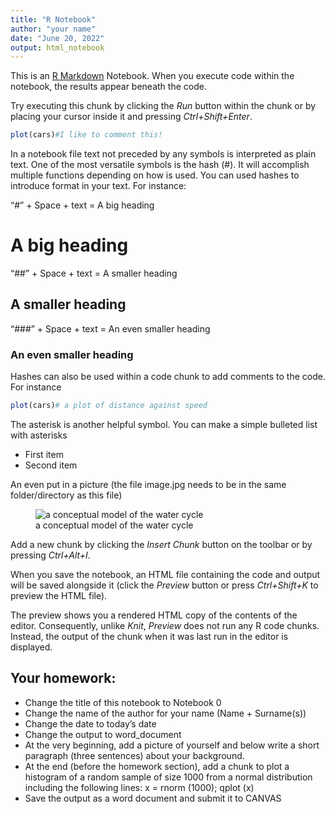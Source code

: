 ```yaml
---
title: "R Notebook"
author: "your name"
date: "June 20, 2022"
output: html_notebook
---
```


This is an [R Markdown](http://rmarkdown.rstudio.com) Notebook. When you execute code within the notebook, the results appear beneath the code. 

Try executing this chunk by clicking the *Run* button within the chunk or by placing your cursor inside it and pressing *Ctrl+Shift+Enter*. 

```r
plot(cars)#I like to comment this! 
```


In a notebook file text not preceded by any symbols is interpreted as plain text. One of the most versatile symbols is the hash (#). It will accomplish multiple functions depending on how is used. You can used hashes to introduce format in your text. For instance:

"#" + Space + text = A big heading

# A big heading

"##" + Space + text = A smaller heading

## A smaller heading

"###" + Space + text = An even smaller heading

### An even smaller heading

Hashes can also be used within a code chunk to add comments to the code. For instance

```r
plot(cars)# a plot of distance against speed
```

The asterisk is another helpful symbol. You can make a simple bulleted list with asterisks

* First item
* Second item

An even put in a picture (the file image.jpg needs to be in the same folder/directory as this file)

![a conceptual model of the water cycle](water_cycle.jpg)

Add a new chunk by clicking the *Insert Chunk* button on the toolbar or by pressing *Ctrl+Alt+I*.

When you save the notebook, an HTML file containing the code and output will be saved alongside it (click the *Preview* button or press *Ctrl+Shift+K* to preview the HTML file).

The preview shows you a rendered HTML copy of the contents of the editor. Consequently, unlike *Knit*, *Preview* does not run any R code chunks. Instead, the output of the chunk when it was last run in the editor is displayed.

## Your homework:

* Change the title of this notebook to Notebook 0
* Change the name of the author for your name (Name + Surname(s))
* Change the date to today's date
* Change the output to word_document
* At the very beginning, add a picture of yourself and below write a short paragraph (three sentences) about your background.
* At the end (before the homework section), add a chunk to plot a histogram of a random sample of size 1000 from a normal distribution including the following lines: x = rnorm (1000); qplot (x)
* Save the output as a word document and submit it to CANVAS





